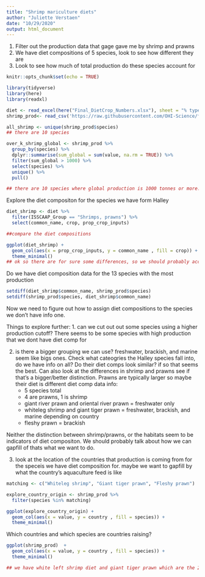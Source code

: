 ```yaml
---
title: "Shrimp mariculture diets"
author: "Juliette Verstaen"
date: "10/29/2020"
output: html_document
---
```



1. Filter out the production data that gage gave me by shrimp and prawns
2. We have diet compositions of 5 species, look to see how different they are
3. Look to see how much of total production do these species account for 
 
```r
knitr::opts_chunk$set(echo = TRUE)

library(tidyverse)
library(here)
library(readxl)

diet <- read_excel(here("Final_DietCrop_Numbers.xlsx"), sheet = "% type of crop input")
shrimp_prod<- read_csv('https://raw.githubusercontent.com/OHI-Science/food_systems/master/aquaculture/marine/shrimp/shrimp_farms/data/fao_mariculture_shrimp_taxa_production.csv?token=AIX33GA2JKXOW7X2L67HM6C7XVNV2')

```


```r

all_shrimp <- unique(shrimp_prod$species)
## there are 10 species

over_k_shrimp_global <- shrimp_prod %>% 
  group_by(species) %>% 
  dplyr::summarise(sum_global = sum(value, na.rm = TRUE)) %>% 
  filter(sum_global > 1000) %>% 
  select(species) %>% 
  unique() %>% 
  pull()

## there are 10 species where global production is 1000 tonnes or more. This is the same as per country, so I think that we can figure out diet composition for all shrimp from these species

```

Explore the diet compositon for the species we have form Halley
```r
diet_shrimp <- diet %>% 
  filter(ISSCAAP_Group == "Shrimps, prawns") %>% 
  select(common_name, crop, prop_crop_inputs)

##compare the diet compositions

ggplot(diet_shrimp) +
  geom_col(aes(x = prop_crop_inputs, y = common_name , fill = crop)) +
  theme_minimal()
## ok so there are for sure some differences, so we should probably account for that with a weighted proportion of raised species in each country. 

```

Do we have diet composition data for the 13 species with the most production

```r

setdiff(diet_shrimp$common_name, shrimp_prod$species)
setdiff(shrimp_prod$species, diet_shrimp$common_name)

```


Now we need to figure out how to assign diet compositions to the species we don't have info one. 

Things to explore further: 
1. can we cut out out some species using a higher production cutoff? 
    There seems to be some species with high production that we dont have diet comp for

2. is there a bigger grouping we can use? freshwater, brackish, and marine seem like bigs ones. Check what cateogries the Halley species fall into, do we have info on all? Do their diet comps look similar? if so that seems the best. Can also look at the differences in shrimp and prawns see if that's a bigger/better distinction. Prawns are typically larger so maybe their diet is different
    diet comp data info:
      * 5 species total
      * 4 are prawns, 1 is shrimp
      * giant river prawn and oriental river prawn = freshwater only 
      * whiteleg shrimp and giant tiger prawn = freshwater, brackish, and marine depending on country
      * fleshy prawn = brackish

Neither the distinction between shrimp/prawns, or the habitats seem to be indicators of diet compositon. We should probably talk about how we can gapfill of thats what we want to do.

3. look at the location of the countries that production is coming from for the speceis we have diet composition for. maybe we want to gapfill by what the country's aquaculture feed is like

```r
matching <- c("Whiteleg shrimp", "Giant tiger prawn", "Fleshy prawn")

explore_country_origin <- shrimp_prod %>% 
  filter(species %in% matching)

ggplot(explore_country_origin) +
  geom_col(aes(x = value, y = country , fill = species)) +
  theme_minimal()

```


Which countries and which species are countries raising?

```r

ggplot(shrimp_prod)  +
  geom_col(aes(x = value, y = country , fill = species)) +
  theme_minimal()

## we have white left shrimp diet and giant tiger prawn which are the 2 largest produced. We have diet compositon for fleshy prawns, giant tiger prawns, Fleshy prawns are only in China

```





